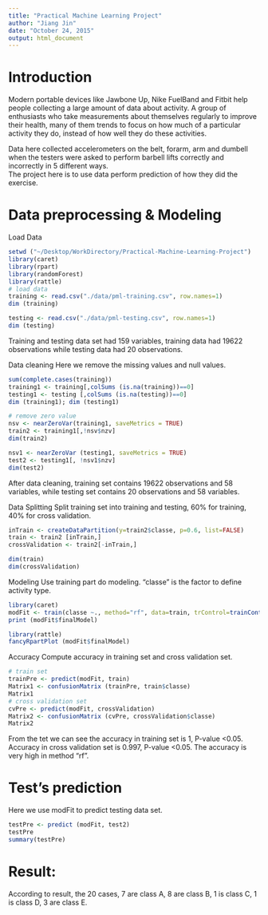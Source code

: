 ```yaml
---
title: "Practical Machine Learning Project"
author: "Jiang Jin"
date: "October 24, 2015"
output: html_document
---
```


# Introduction    
Modern portable devices like Jawbone Up, Nike FuelBand and Fitbit help people collecting a large amount of data about activity. A group of enthusiasts who take measurements about themselves regularly to improve their health, many of them trends to focus on how much of a particular activity they do, instead of how well they do these activities.         

Data here collected accelerometers on the belt, forarm, arm and dumbell when the testers were asked to perform barbell lifts correctly and incorrectly in 5 different ways.    
The project here is to use data perform prediction of how they did the exercise.

# Data preprocessing & Modeling    
Load Data
```r
setwd ("~/Desktop/WorkDirectory/Practical-Machine-Learning-Project")
library(caret)
library(rpart)
library(randomForest)
library(rattle)
# load data
training <- read.csv("./data/pml-training.csv", row.names=1)
dim (training)

testing <- read.csv("./data/pml-testing.csv", row.names=1)
dim (testing)

```
Training and testing data set had 159 variables, training data had 19622 observations while testing data had 20 observations.

Data cleaning
Here we remove the missing values and null values.
```r
sum(complete.cases(training))
training1 <- training[,colSums (is.na(training))==0]
testing1 <- testing [,colSums (is.na(testing))==0]
dim (training1); dim (testing1)

# remove zero value
nsv <- nearZeroVar(training1, saveMetrics = TRUE)
train2 <- training1[,!nsv$nzv]
dim(train2)

nsv1 <- nearZeroVar (testing1, saveMetrics = TRUE)
test2 <- testing1[, !nsv1$nzv]
dim(test2)

```
After data cleaning, training set contains 19622 observations and 58 variables, while testing set contains 20 observations and 58 variables.

Data Splitting
Split training set into training and testing, 60% for training, 40% for cross validation.

```r

inTrain <- createDataPartition(y=train2$classe, p=0.6, list=FALSE)
train <- train2 [inTrain,]
crossValidation <- train2[-inTrain,]

dim(train)
dim(crossValidation)

```
Modeling
Use training part do modeling. 
"classe" is the factor to define activity type.

```r
library(caret)
modFit <- train(classe ~., method="rf", data=train, trControl=trainControl(method='cv'), number=5, allowParallel=TRUE )
print (modFit$finalModel)

library(rattle)
fancyRpartPlot (modFit$finalModel)

```

Accuracy
Compute accuracy in training set and cross validation set.

```r
# train set
trainPre <- predict(modFit, train)
Matrix1 <- confusionMatrix (trainPre, train$classe)
Matrix1
# cross validation set
cvPre <- predict(modFit, crossValidation)
Matrix2 <- confusionMatrix (cvPre, crossValidation$classe)
Matrix2
```
From the tet we can see the accuracy in training set is 1, P-value <0.05. 
Accuracy in cross validation set is 0.997, P-value <0.05.
The accuracy is very high in method "rf".

# Test's prediction
Here we use modFit to predict testing data set.

```r
testPre <- predict (modFit, test2)
testPre
summary(testPre)

```

# Result:
According to result, the 20 cases, 7 are class A, 8 are class B, 1 is class C, 1 is class D, 3 are class E.








